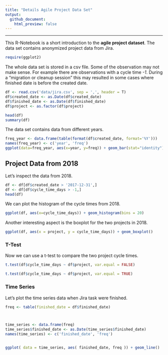 ```yaml
---
title: "Details Agile Project Data Set"
output:
  github_document:
    html_preview: false
---
```


---

This R-Notebook is a short introduction to the __agile project dataset__. The data set contains anonymized project data from Jira.

```r
require(ggplot2)
```

The whole data set is stored in a csv file. Some of the observation may not make sense. For example there are observations with a cycle time _-1_. During a "migration or cleanup session" this may resulted in some cases where finished date is before the created date.

```r
df <- read.csv('data/jira.csv', sep = ',', header = T)
df$created_date <- as.Date(df$created_date)
df$finished_date <- as.Date(df$finished_date)
df$project <- as.factor(df$project)

head(df)
summary(df)
```

The data set contains data from different years. 

```r
freq_year <- data.frame(table(format(df$created_date, format='%Y')))
names(freq_year) <- c('year', 'freq')
ggplot(data=freq_year, aes(x=year, y=freq)) + geom_bar(stat="identity")

```

## Project Data from 2018

Let's inspect the data from 2018.

```r
df <- df[df$created_date > '2017-12-31',]
df <- df[df$cycle_time_days > -1,]
head(df)
```



We can plot the histogram of the cycle times from 2018.

```r
ggplot(df, aes(x=cycle_time_days)) + geom_histogram(bins = 20)
```

Another interesting aspect is the boxplot for the two projects in 2018.

```r
ggplot(df, aes(x = project, y = cycle_time_days)) + geom_boxplot()
```

### T-Test

Now we can use a t-test to compare the two project cycle times.

```r
t.test(df$cycle_time_days ~ df$project, var.equal = FALSE) 
```

```r
t.test(df$cycle_time_days ~ df$project, var.equal = TRUE) 
```

### Time Series

Let's plot the time series data when Jira task were finished.

```r
freq <- table(finished_date = df$finished_date)



time_series <- data.frame(freq)
time_series$finished_date <- as.Date(time_series$finished_date)
names(time_series) <- c('finished_date', 'freq')


ggplot( data = time_series, aes( finished_date, freq )) + geom_line() 
```

